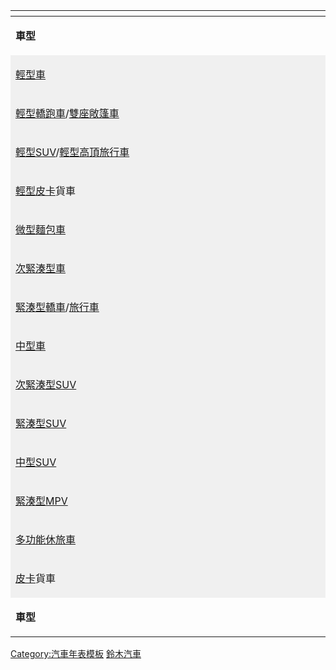 {| class="navbox collapsible autocollapse"
! colspan="40" class="navbox-title"| {{Tnavbar-collapsible| [[Template:Suzuki timeline 1955–1989|« <small>較遠年代</small>]] — [[鈴木公司|鈴木]]車款發展時間表（1990年至2020年）|Suzuki timeline 1990 to 2020}}
|- style="background-color:#F0F0F0;"
|rowspan= 2 width= 5%|'''車型'''
|colspan=10 width=28%| 1990年代
|colspan=10 width=28%| 2000年代
|colspan= 9 width=10%| 2010年代
|- style="background-color:#F0F0F0;"
|width=2%|0||width=2%|1||width=2%|2||width=2%|3||width=2%|4||width=2%|5||width=2%|6||width=2%|7||width=2%|8||width=3%|9
|width=3%|0||width=2%|1||width=2%|2||width=2%|3||width=2%|4||width=2%|5||width=2%|6||width=2%|7||width=2%|8||width=2%|9
|width=2%|0||width=2%|1||width=2%|2||width=2%|3||width=2%|4||width=2%|5||width=2%|6||width=2%|7||width=2%|8
|- style="background-color:#E0E0E0;"
|rowspan=8 style="background-color:#F0F0F0"| [[輕型車]]
|colspan=10|
|colspan= 3|
|colspan= 3 style="background-color:#C0C0C0"| [[鈴木Twin|Twin]]
|colspan= 4|
|colspan= 9|
|- style="background-color:#E0E0E0;"
|colspan= 9 style="background-color:#C0C0C0"| [[鈴木Cervo#第四代CN21S/22S/31S/32S型（1990年-1998年）|Cervo]]
|colspan= 7|
|colspan= 4 style="background-color:#C0C0C0"| [[鈴木Cervo#第五代HG21S型（2006年-2009年）|Cervo]]
|colspan= 9|
|- style="background-color:#E0E0E0;"
|colspan=10|
|colspan= 1|
|colspan= 6 style="background-color:#C0C0C0"| [[鈴木MR Wagon#第一代MF21S型（2001年-2006年）|MR Wagon]]
|colspan= 5 style="background-color:#C0C0C0"| [[鈴木MR Wagon#第二代MF22S型（2006年-2011年）|MR Wagon]]
|colspan= 5 style="background-color:#C0C0C0"| [[鈴木MR Wagon#第三代MF33S型（2011年-2016年）|MR Wagon]]
|colspan= 2|
|- style="background-color:#E0E0E0;"
|colspan= 4 style="background-color:#C0C0C0"| [[鈴木Alto#第三代CL11V/21V/22V/CM11V/21V/22V/CN11S/21S/CR22S/CP11S/21S/CS22S型（1988年-1994年）|Alto]]
|colspan= 4 style="background-color:#C0C0C0"| [[鈴木Alto#第四代HA11S/21S/HB11S/21S/HC11V/HD11V型（1994年-1998年）|Alto]]
|colspan= 6 style="background-color:#C0C0C0"| [[鈴木Alto#第五代HA12S/22S/23S型（1998年-2004年）、12V/23V型（1998年-2005年）|Alto]]
|colspan= 5 style="background-color:#C0C0C0"| [[鈴木Alto#第六代HA24S/24V型（2004年-2009年）|Alto]]
|colspan= 5 style="background-color:#C0C0C0"| [[鈴木Alto#第七代HA25S/25V/35S型（2009年-2014年） |Alto]]
|colspan= 5 style="background-color:#C0C0C0"| [[鈴木Alto#第八代HA36S/36V型（2014年迄今）|Alto]]
|- style="background-color:#E0E0E0;"
|colspan=10|
|colspan= 2|
|colspan= 6 style="background-color:#C0C0C0"| [[鈴木Alto Lapin#第一代HE21S型（2002年-2008年）|Alto Lapin]]
|colspan= 7 style="background-color:#C0C0C0"| [[鈴木Alto Lapin#第二代HE22S型（2008年-2015年）|Alto Lapin]]
|colspan= 4 style="background-color:#C0C0C0"| [[鈴木Alto Lapin#第三代HE33S型（2015年迄今）|Alto Lapin]]
|- style="background-color:#E0E0E0;"
|colspan= 29 style="background-color:#C0C0C0"| [[鈴木Mehran|Mehran]]
|- style="background-color:#E0E0E0;"
|colspan=10|
|colspan= 8|
|colspan= 5 style="background-color:#C0C0C0"| [[鈴木Palette|Palette]]
|colspan= 4 style="background-color:#C0C0C0"| [[鈴木Spacia#第一代MK32S/42S型（2013年-2018年）|Spacia]]
|colspan= 2 style="background-color:#C0C0C0"| [[鈴木Spacia#第二代MK53S型（2017年迄今）|Spacia]]
|- style="background-color:#E0E0E0;"
|colspan= 3|
|colspan= 5 style="background-color:#C0C0C0"| [[鈴木Wagon R#第一代CT21S/51S / CV21S/51S型（1993年-1998年）|Wagon R]]
|colspan= 5 style="background-color:#C0C0C0"| [[鈴木Wagon R#第二代MC21S/11S/22S/12S型（1998年-2003年）|Wagon R]]
|colspan= 5 style="background-color:#C0C0C0"| [[鈴木Wagon R#第三代MH21S/22S型（2003年-2008年）|Wagon R]]
|colspan= 4 style="background-color:#C0C0C0"| [[鈴木Wagon R#第四代MH23S型（2008年-2012年）|Wagon R]]
|colspan= 5 style="background-color:#C0C0C0"| [[鈴木Wagon R#第五代MH34S/44S型（2012年-2017年）|Wagon R]]
|colspan= 2 style="background-color:#C0C0C0"| [[鈴木Wagon R#第六代MH35S/55S型（2017年迄今）|Wagon R]]
|- style="background-color:#E0E0E0;"
| rowspan=2 style="background-color:#F0F0F0"| [[輕型車|輕型]][[轎跑車]]/[[雙座敞篷車]]
|colspan= 3|
|colspan= 3 style="background-color:#C0C0C0"| [[鈴木Cara|Cara]]
|colspan= 4|
|colspan=10|
|colspan= 8|
|- style="background-color:#E0E0E0;"
|colspan= 1|
|colspan= 8 style="background-color:#C0C0C0"| [[鈴木Cappuccino|Cappuccino]]
|colspan= 1|
|colspan=10|
|colspan= 8|
|- style="background-color:#E0E0E0;"
| style="background-color:#F0F0F0"| [[輕型車|輕型]][[運動型多用途車|SUV]]/[[輕型高頂旅行車]]
|colspan= 8|
|colspan=12 style="background-color:#C0C0C0"| [[鈴木Kei|Kei]]
|colspan= 4|
|colspan= 4 style="background-color:#C0C0C0"| [[鈴木Hustler#第一代MR31S/MR41S型（2014年迄今）|Hustler]]
|- style="background-color:#E0E0E0;"
| style="background-color:#F0F0F0"| [[輕型車|輕型]][[皮卡]]貨車
|colspan= 1 style="background-color:#C0C0C0"| [[鈴木Carry#第八代DA71T/DB71T/DA81T/DA41T/DB41T/DA51T/DB51T系（1985年-1991年）|Carry]]
|colspan= 8 style="background-color:#C0C0C0"| [[鈴木Carry#第九代DC51T/DD51T/DE51V/DF51V系（1991年-1999年）|Carry]]
|colspan= 14 style="background-color:#C0C0C0"| [[鈴木Carry#第十代DA52T/DB52T/DA62T/DA63T/DA65T系（1999年-2013年）|Carry]]
|colspan= 5 style="background-color:#C0C0C0"| [[鈴木Carry#第十一代DA16T系（2013年迄今）|Carry]]
|- style="background-color:#E0E0E0;"
|rowspan= 1 style="background-color:#F0F0F0"| [[微型麵包車]]
|colspan= 1 style="background-color:#C0C0C0"| [[鈴木Every#第二代（1985年-1991年）|Every]]
|colspan= 7 style="background-color:#C0C0C0"| [[鈴木Every#第三代（1991年-1998年）|Every]]
|colspan= 6 style="background-color:#C0C0C0"| [[鈴木Every#第四代/旅行車第一代（1999年-2005年）|Every]]
|colspan= 11 style="background-color:#C0C0C0"| [[鈴木Every#第五代/旅行車第二代（2005年-2015年）|Every]]
|colspan= 3 style="background-color:#C0C0C0"| [[鈴木Every# 第六代/旅行車第三代（2015年迄今）|Every]]
|- style="background-color:#E0E0E0;"
|rowspan= 5 style="background-color:#F0F0F0"| [[次緊湊型車]]
|colspan= 7|
|colspan= 2 style="background-color:#C0C0C0"| [[鈴木Solio#第一代 MA61S/MB61S型（1997年-1999年）|Wagon R Wide]]
|colspan= 11 style="background-color:#C0C0C0"| [[鈴木Solio#第二代 MA63S/MA64S/MA34S型（1999年-2010年）|Wagon R+ / Wagon R Solio / Solio]]
|colspan= 5 style="background-color:#C0C0C0"| [[鈴木Solio#第三代 MA15S型（2010年-2015年）|Solio]]
|colspan= 3 style="background-color:#C0C0C0"| [[鈴木Solio#第四代 MA36S/MA26S型（2015年迄今）|Solio]]
|- style="background-color:#E0E0E0;"
|colspan=10|
|colspan= 7 style="background-color:#C0C0C0"| [[鈴木Ignis#第一代（HT51S系 2000年–2006年）|Ignis]]
|
|colspan= 6 style="background-color:#C0C0C0"| [[鈴木Celerio#第一代（2008年-2014年）|Celerio / Alto]]
|colspan= 4 style="background-color:#C0C0C0"| [[鈴木Celerio#第二代（2014年迄今）|Celerio]]
|- style="background-color:#E0E0E0;"
|colspan=10|
|colspan= 8|
|colspan= 7 style="background-color:#C0C0C0"| [[鈴木Splash|Splash]]
|colspan= 3 style="background-color:#C0C0C0"| [[鈴木Ignis#第二代（FF21S系 2016年迄今）|Ignis]]
|- style="background-color:#E0E0E0;"
|colspan=10|
|colspan= 4 style="background-color:#C0C0C0"| [[鈴木Swift#第一代（HT51S系 2000年–2006年）|Swift / Ignis]]
|colspan= 6 style="background-color:#C0C0C0"| [[鈴木Swift#第二代（ZC11S/ZD11S/ZC21S/ZD21S/ZC71S系 2004年–2010年）|Swift]]
|colspan= 7 style="background-color:#C0C0C0"| [[鈴木Swift#第三代（ZC72S/ZD72S系 2010年-2016年）|Swift]]
|colspan= 1 style="background-color:#C0C0C0"| [[鈴木Swift#第四代（ZC13S/ZC43S/ZC53S/ZD53S/ZC83S/ZD83S系 2017年迄今）|Swift]]
|- style="background-color:#E0E0E0;"
|colspan= 9 style="background-color:#C0C0C0"| [[鈴木Cultus#第二代（SF系 1988年-1999年）|Cultus]]
|colspan= 5 style="background-color:#C0C0C0"| [[鈴木Cultus#第三代（1995年-2003年）|Cultus Crescent]]
|colspan= 6|
|colspan= 6|
|colspan= 2 style="background-color:#C0C0C0"| [[鈴木Baleno|Baleno]]
|- style="background-color:#E0E0E0;"
| rowspan=2 style="background-color:#F0F0F0"| [[緊湊型轎車]]/[[旅行車]]
|colspan= 10|
|colspan= 4|
|colspan= 5 style="background-color:#C0C0C0"| [[鈴木Forenza/Reno|Forenza/Reno]]
|colspan= 1|
|colspan= 8|
|- style="background-color:#E0E0E0;"
|colspan= 5|
|colspan= 11 style="background-color:#C0C0C0"| [[鈴木Esteem|Esteem/Cultus Crescent/Baleno]]
|colspan= 7 style="background-color:#C0C0C0"| [[鈴木SX4#第一代（2006年-2014年）|SX4]]
|colspan= 5 style="background-color:#C0C0C0"| [[鈴木SX4#第二代（2013年迄今）|SX4]]
|- style="background-color:#E0E0E0;"
| style="background-color:#F0F0F0"| [[中型車]]
|colspan=10|
|colspan= 2|
|colspan= 5 style="background-color:#C0C0C0"| [[鈴木Verona|Verona]]
|colspan= 2|
|colspan= 5 style="background-color:#C0C0C0"| [[鈴木Kizashi|Kizashi]]
|colspan= 4 style="background-color:#C0C0C0"| [[鈴木Alivio|Alivio/Ciaz]]
|- style="background-color:#E0E0E0;"
| rowspan=1 style="background-color:#F0F0F0"| [[次緊湊型車|次緊湊型]][[運動型多用途車|SUV]]
|colspan= 5|
|colspan= 3 style="background-color:#C0C0C0"| [[鈴木X-90|X-90]]
|colspan= 2|
|colspan=10|
|colspan= 8|
|- style="background-color:#E0E0E0;"
| rowspan=2 style="background-color:#F0F0F0"| [[緊湊型車|緊湊型]][[運動型多用途車|SUV]]
|colspan= 5 style="background-color:#C0C0C0"| [[鈴木Jimny#第二代第3期（1990年-1995年）|Jimny/Jimny Sierra]]
|colspan= 3 style="background-color:#C0C0C0"| [[鈴木Jimny#第二代第4期（1995年-1998年）|Jimny/Jimny Sierra]]
|colspan= 20 style="background-color:#C0C0C0"| [[鈴木Jimny#第三代（1998年-2018年）|Jimny/Jimny Sierra/Jimny Wide]]
|- style="background-color:#E0E0E0;"
|colspan= 7 style="background-color:#C0C0C0"| [[鈴木Escudo#第一代（1988年-1997年）|Escudo/Vitara/Sidekick/Escudo Nomade]]
|colspan= 8 style="background-color:#C0C0C0"| [[鈴木Escudo#第二代（1997年-2005年）|Escudo/Vitara/Grand Vitara/Grand Nomade]]
|colspan= 10 style="background-color:#C0C0C0"| [[鈴木Escudo#第三代（2005年迄今）|Escudo/Vitara/Grand Vitara/Grand Nomade/Grand Vitara JP/Grand Vitara SZ]]
|colspan= 3 style="background-color:#C0C0C0"| [[鈴木Escudo#第四代（2015年迄今）|Escudo/Vitara]]
|- style="background-color:#E0E0E0;"
| style="background-color:#F0F0F0"| [[中型車|中型]][[運動型多用途車|SUV]]
|colspan= 8|
|colspan= 8 style="background-color:#C0C0C0"| [[鈴木Grand Escudo|Grand Escudo/XL-7/Grand Vitara XL-7]]
|colspan= 4 style="background-color:#C0C0C0"| [[鈴木XL7#第二代（2006年-2009年）|XL7]]
|colspan= 8|
|- style="background-color:#E0E0E0;"
|rowspan=2 style="background-color:#F0F0F0"| [[緊湊型車|緊湊型]][[多功能休旅車|MPV]]
|colspan=10|
|
|colspan= 7 style="background-color:#C0C0C0"| [[鈴木Liana|Liana/Aerio]]
|colspan= 2|
|colspan= 2|
|colspan= 6 style="background-color:#C0C0C0"| [[鈴木Ertiga|Ertiga]]
|- style="background-color:#E0E0E0;"
|colspan= 9|
|colspan= 7 style="background-color:#C0C0C0"| [[鈴木Every Landy|Every+/Every Landy/Landy]]
|colspan= 4|
|colspan= 8|
|- style="background-color:#E0E0E0;"
|rowspan=2 style="background-color:#F0F0F0"| [[多功能休旅車]]
|colspan=10|
|colspan= 4|
|colspan=14 style="background-color:#C0C0C0"| [[鈴木APV|APV]]
|- style="background-color:#E0E0E0;"
|colspan=10|
|colspan= 7|
|colspan= 3 style="background-color:#C0C0C0"| [[鈴木Landy#第一代（SC25系 2007年-2010年）|Landy]]
|colspan= 8 style="background-color:#C0C0C0"| [[鈴木Landy#第二代（SC26系 2010年-2016年）|Landy]]
|- style="background-color:#E0E0E0;"
|rowspan=1 style="background-color:#F0F0F0"| [[皮卡]]貨車
|colspan=10|
|colspan= 9|
|colspan= 4 style="background-color:#C0C0C0"| [[鈴木Equator|Equator]]
|colspan= 5|
|- style="background-color:#F0F0F0;"
|rowspan= 2 width= 5%|'''車型'''
|width=2%|0||width=2%|1||width=2%|2||width=2%|3||width=2%|4||width=2%|5||width=2%|6||width=2%|7||width=2%|8||width=3%|9
|width=3%|0||width=2%|1||width=2%|2||width=2%|3||width=2%|4||width=2%|5||width=2%|6||width=2%|7||width=2%|8||width=2%|9
|width=2%|0||width=2%|1||width=2%|2||width=2%|3||width=2%|4||width=2%|5||width=2%|6||width=2%|7||width=2%|8
|- style="background-color:#F0F0F0;"
|colspan=10 width=28%| 1990年代
|colspan=10 width=28%| 2000年代
|colspan= 9 width=10%| 2010年代
|}<noinclude>
[[Category:汽車年表模板]]
[[Category:鈴木汽車|鈴木汽車]]
</noinclude>